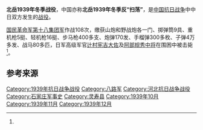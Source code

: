 {{Infobox Military Conflict
|campaign=
|image=
|caption=
|conflict=北岳1939年冬季战役
|date=1939年10月25日－12月8日
|place=[[河北省|河北省]][[灵寿县|灵寿县]]陈庄
|result=
|combatant1=[[八路军|国民革命军第十八集团军]]晋察冀军区第1至第4军分区<br />[[120师|120师]]第715团、特务团等
|combatant2=日军第110师团和独立混成第2旅团各一部共2万余，第26师团和独立混成第3、4、84旅团各一部
|commander1=晋察冀军区司令[[聂荣臻|聂荣臻]]
|commander2=华北派遣军司令官[[多田骏|多田骏]]
|strength1=
|strength2=
|casualties1=约2000<ref name="军事科学院" />
|casualties2=3600<ref name="军事科学院">《中国人民解放军全史》军事历史研究部 编，军事科学出版社，2000年，ISBN 7-80137-315-4，卷“中国人民解放军战役战斗总览”。</ref>
|}}
'''北岳1939年冬季战役'''，中国亦称'''北岳1939年冬季反“扫荡”'''，是[[中国抗日战争|中国抗日战争]]中中日双方发生的[[战役|战役]]。

[[八路军|国民革命军第十八集团军]]作战108次，缴获山炮和野战炮各一门、掷弹筒9具、重机枪5挺、轻机枪16挺、步马枪400多支、炮弹170发、手榴弹300多枚、子弹4万多发、战马80多匹，日军高级军官[[辻村宪吉|辻村宪吉]][[大佐|大佐]]及[[阿部规秀|阿部规秀]][[中将|中将]]在围困中被击毙<ref name="军事科学院" />。

== 参考来源 ==
{{reflist}}

{{战争小作品}}
{{中国抗日战争中共战役战斗}}
[[Category:1939年抗日战争战役|Category:1939年抗日战争战役]]
[[Category:八路军|Category:八路军]]
[[Category:河北抗日战争战役|Category:河北抗日战争战役]]
[[Category:石家庄军事史|Category:石家庄军事史]]
[[Category:灵寿县|Category:灵寿县]]
[[Category:1939年10月|Category:1939年10月]]
[[Category:1939年11月|Category:1939年11月]]
[[Category:1939年12月|Category:1939年12月]]